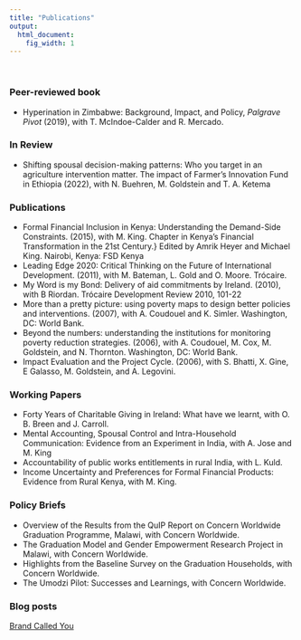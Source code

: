 ```yaml
---
title: "Publications"
output:
  html_document:
    fig_width: 1
---
```


<br>

### Peer-reviewed book

- Hyperination in Zimbabwe: Background, Impact, and Policy,
_Palgrave Pivot_ (2019), with T. McIndoe-Calder and R. Mercado.

### In Review
- Shifting spousal decision-making patterns: Who you target in an agriculture intervention matter. The impact of Farmer's Innovation Fund in Ethiopia (2022), with N. Buehren, M. Goldstein and T. A. Ketema


### Publications
- Formal Financial Inclusion in Kenya: Understanding the Demand-Side Constraints. (2015), with M. King. Chapter in Kenya's Financial Transformation in the 21st Century.} Edited by Amrik Heyer and Michael King. Nairobi, Kenya: FSD Kenya
- Leading Edge 2020: Critical Thinking on the Future of International Development. (2011), with M. Bateman, L. Gold and O. Moore. Trócaire.
- My Word is my Bond: Delivery of aid commitments by Ireland. (2010), with B Riordan. Trócaire Development Review 2010, 101-22
- More than a pretty picture: using poverty maps to design better policies and interventions. (2007), with A. Coudouel and K. Simler. Washington, DC: World Bank.
- Beyond the numbers: understanding the institutions for monitoring poverty reduction strategies. (2006), with A. Coudouel, M. Cox, M. Goldstein, and N. Thornton. Washington, DC: World Bank.
- Impact Evaluation and the Project Cycle. (2006), with S. Bhatti, X. Gine, E Galasso, M. Goldstein, and A. Legovini.   


### Working Papers
- Forty Years of Charitable Giving in Ireland: What have we learnt, with  O. B. Breen and J. Carroll.
- Mental Accounting, Spousal Control and Intra-Household Communication: Evidence from an Experiment in India, with A. Jose and M. King
- Accountability of public works entitlements in rural India, with L. Kuld. 
- Income Uncertainty and Preferences for Formal Financial Products: Evidence from Rural Kenya, with M. King.

### Policy Briefs
- Overview of the Results from the QuIP Report on Concern Worldwide Graduation Programme, Malawi, with Concern Worldwide.
- The Graduation Model and Gender Empowerment Research Project in Malawi, with Concern Worldwide.
-  Highlights from the Baseline Survey on the Graduation Households, with Concern Worldwide. 
- The Umodzi Pilot: Successes and Learnings, with Concern Worldwide.

### Blog posts
[Brand Called You](https://www.youtube.com/watch?v=eyvcEuIqstg)






